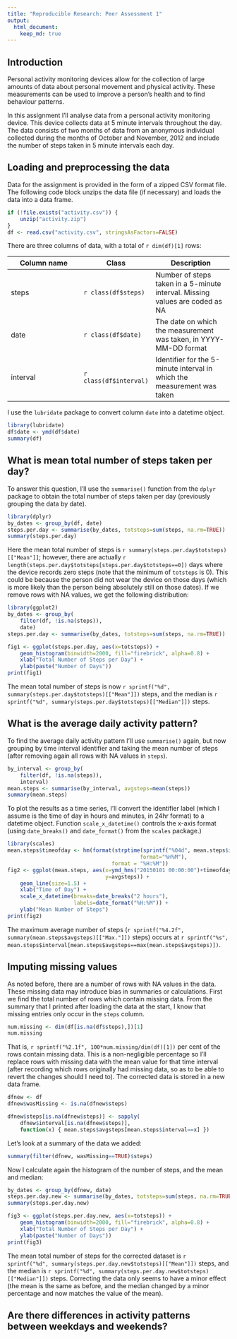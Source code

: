 ```yaml
---
title: "Reproducible Research: Peer Assessment 1"
output: 
  html_document:
    keep_md: true
---
```


## Introduction
Personal activity monitoring devices allow for the collection of large amounts
of data about personal movement and physical activity. These measurements can
be used to improve a person's health and to find behaviour patterns.

In this assignment I'll analyse data from a personal activity monitoring device.
This device collects data at 5 minute intervals throughout the day. The data
consists of two months of data from an anonymous individual collected during the
months of October and November, 2012 and include the number of steps taken in 5
minute intervals each day.


## Loading and preprocessing the data
Data for the assignment is provided in the form of a zipped CSV format file. The
following code block unzips the data file (if necessary) and loads the data into
a data frame.

```r
if (!file.exists("activity.csv")) {
    unzip("activity.zip")
}
df <- read.csv("activity.csv", stringsAsFactors=FALSE)
```

There are three columns of data, with a total of `r dim(df)[1]` rows:

| Column name | Class | Description |
|-------------|-------|-------------|
| steps | `r class(df$steps)` | Number of steps taken in a 5-minute interval. Missing values are coded as NA |
| date | `r class(df$date)` | The date on which the measurement was taken, in YYYY-MM-DD format |
| interval | `r class(df$interval)` | Identifier for the 5-minute interval in which the measurement was taken |

I use the `lubridate` package to convert column `date` into a datetime object.

```r
library(lubridate)
df$date <- ymd(df$date)
summary(df)
```


## What is mean total number of steps taken per day?
To answer this question, I'll use the `summarise()` function from the `dplyr`
package to obtain the total number of steps taken per day
(previously grouping the data by date).

```r
library(dplyr)
by_dates <- group_by(df, date)
steps.per.day <- summarise(by_dates, totsteps=sum(steps, na.rm=TRUE))
summary(steps.per.day)
```

Here the mean total number of steps is
`r summary(steps.per.day$totsteps)[["Mean"]]`; however, there are actually 
`r length(steps.per.day$totsteps[steps.per.day$totsteps==0])` days where the
device records zero steps (note that the minimum of `totsteps` is 0). This could
be because the person did not wear the device on those days (which is more
likely than the person being absolutely still on those dates). If we remove rows
with NA values, we get the following distribution:

```r
library(ggplot2)
by_dates <- group_by(
    filter(df, !is.na(steps)),
    date)
steps.per.day <- summarise(by_dates, totsteps=sum(steps, na.rm=TRUE))

fig1 <- ggplot(steps.per.day, aes(x=totsteps)) + 
    geom_histogram(binwidth=2000, fill="firebrick", alpha=0.8) +
    xlab("Total Number of Steps per Day") +
    ylab(paste("Number of Days"))
print(fig1)
```

The mean total number of steps is now
`r sprintf("%d", summary(steps.per.day$totsteps)[["Mean"]])` steps, and the 
median is `r sprintf("%d", summary(steps.per.day$totsteps)[["Median"]])` steps.


## What is the average daily activity pattern?
To find the average daily activity pattern I'll use `summarise()` again, but
now grouping by time interval identifier and taking the mean number of steps
(after removing again all rows with NA values in `steps`).

```r
by_interval <- group_by(
    filter(df, !is.na(steps)),
    interval)
mean.steps <- summarise(by_interval, avgsteps=mean(steps))
summary(mean.steps)
```

To plot the results as a time series, I'll convert the identifier label (which I
assume is the time of day in hours and minutes, in 24hr format) to a datetime
object. Function `scale_x_datetime()` controls the x-axis format (using 
`date_breaks()` and `date_format()` from the `scales` package.)

```r
library(scales)
mean.steps$timeofday <- hm(format(strptime(sprintf("%04d", mean.steps$interval),
                                          format="%H%M"),
                                 format = "%H:%M"))
fig2 <- ggplot(mean.steps, aes(x=ymd_hms("20150101 00:00:00")+timeofday,
                               y=avgsteps)) +
    geom_line(size=1.5) +
    xlab("Time of Day") +
    scale_x_datetime(breaks=date_breaks("2 hours"),
                     labels=date_format("%H:%M")) + 
    ylab("Mean Number of Steps") 
print(fig2)
```

The maximum average number of steps
(`r sprintf("%4.2f", summary(mean.steps$avgsteps)[["Max."]])` steps) occurs at
`r sprintf("%s", mean.steps$interval[mean.steps$avgsteps==max(mean.steps$avgsteps)])`.

## Imputing missing values
As noted before, there are a number of rows with NA values in the data. These
missing data may introduce bias in summaries or calculations. First we find the
total number of rows which contain missing data. From the summary that I printed
after loading the data at the start, I know that missing entries only occur in
the `steps` column.

```r
num.missing <- dim(df[is.na(df$steps),])[1]
num.missing
```

That is, `r sprintf("%2.1f", 100*num.missing/dim(df)[1])` per cent of the rows
contain missing data. This is a non-negligible percentage so I'll replace rows
with missing data with the mean value for that time interval (after recording
which rows originally had missing data, so as to be able to revert the changes
should I need to). The corrected data is stored in a new data frame.

```r
dfnew <- df
dfnew$wasMissing <- is.na(dfnew$steps)

dfnew$steps[is.na(dfnew$steps)] <- sapply(
    dfnew$interval[is.na(dfnew$steps)],
    function(x) { mean.steps$avgsteps[mean.steps$interval==x] })
```

Let's look at a summary of the data we added:

```r
summary(filter(dfnew, wasMissing==TRUE)$steps)
```

Now I calculate again the histogram of the number of steps, and the mean and
median:
```r
by_dates <- group_by(dfnew, date)
steps.per.day.new <- summarise(by_dates, totsteps=sum(steps, na.rm=TRUE))
summary(steps.per.day.new)

fig3 <- ggplot(steps.per.day.new, aes(x=totsteps)) + 
    geom_histogram(binwidth=2000, fill="firebrick", alpha=0.8) +
    xlab("Total Number of Steps per Day") +
    ylab(paste("Number of Days"))
print(fig3)
```

The mean total number of steps for the corrected dataset is
`r sprintf("%d", summary(steps.per.day.new$totsteps)[["Mean"]])` steps, and the 
median is `r sprintf("%d", summary(steps.per.day.new$totsteps)[["Median"]])`
steps. Correcting the data only seems to have a minor effect (the mean is the
same as before, and the median changed by a minor percentage and now matches the
value of the mean).


## Are there differences in activity patterns between weekdays and weekends?
